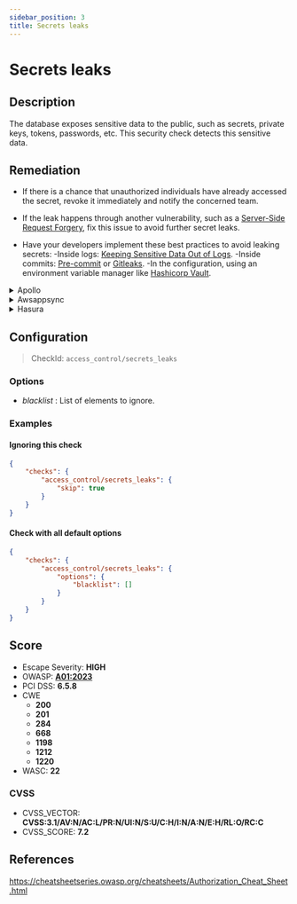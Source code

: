 ```yaml
---
sidebar_position: 3
title: Secrets leaks
---
```


# Secrets leaks

## Description

The database exposes sensitive data to the public, such as secrets, private keys, tokens, passwords, etc. This security check detects this sensitive data.

## Remediation

* If there is a chance that unauthorized individuals have already accessed the secret, revoke it immediately and notify the concerned team.

* If the leak happens through another vulnerability, such as a [Server-Side Request Forgery](https://docs.escape.tech/security_tests.html#request-forgery), fix this issue to avoid further secret leaks.

* Have your developers implement these best practices to avoid leaking secrets:
    -Inside logs: [Keeping Sensitive Data Out of Logs](https://medium.com/@joecrobak/seven-best-practices-for-keeping-sensitive-data-out-of-logs-3d7bbd12904).
    -Inside commits: [Pre-commit](https://pre-commit.com/) or [Gitleaks](https://github.com/zricethezav/gitleaks).
    -In the configuration, using an environment variable manager like [Hashicorp Vault](https://www.hashicorp.com/products/vault).


<details>
    <summary>Apollo</summary>

* If there is a chance that unauthorized individuals have already accessed the secret, revoke it immediately and notify the concerned team.

* If the leak happens through another vulnerability, such as a [Server-Side Request Forgery](https://docs.escape.tech/security_tests.html#request-forgery), fix this issue to avoid further secret leaks.

* Have your developers implement these best practices to avoid leaking secrets:
    -Inside logs: [keeping sensitive data out of logs](https://medium.com/@joecrobak/seven-best-practices-for-keeping-sensitive-data-out-of-logs-3d7bbd12904).
    -Inside commits: [Pre-commit](https://pre-commit.com/) or [Gitleaks](https://github.com/zricethezav/gitleaks).
    -In the configuration, using an environment variable manager like [Hashicorp Vault](https://www.hashicorp.com/products/vault).

See [Apollo's Access Control Documentation](https://www.apollographql.com/docs/apollo-server/security/authentication/#in-resolvers).
For large scale applications, you'll want to use a specific package like [GraphQL Shield](https://github.com/maticzav/graphql-shield) for quick and easy Access Control management.


</details>

<details>
    <summary>Awsappsync</summary>

* If there is a chance that unauthorized individuals have already accessed the secret, revoke it immediately and notify the concerned team.

* If the leak happens through another vulnerability, such as a [Server-Side Request Forgery](https://docs.escape.tech/security_tests.html#request-forgery), fix this issue to avoid further secret leaks.

* Have your developers implement these best practices to avoid leaking secrets:
    -Inside logs: [keeping sensitive data out of logs](https://medium.com/@joecrobak/seven-best-practices-for-keeping-sensitive-data-out-of-logs-3d7bbd12904)
    -Inside commits: [Pre-commit](https://pre-commit.com/) or [Gitleaks](https://github.com/zricethezav/gitleaks)
    -In the configuration, using an environment variable manager like [Hashicorp Vault](https://www.hashicorp.com/products/vault)

Appsync provides several other methods for protecting critical information.
-To learn more on implementing fine-grained access control, head over to https://docs.aws.amazon.com/appsync/latest/devguide/security-authz.html#fine-grained-access-control.
-To learn more on filtering critical data directly from responses, see https://docs.aws.amazon.com/appsync/latest/devguide/security-authz.html#aws-appsync-filtering-information.


</details>

<details>
    <summary>Hasura</summary>

* If there is a chance that unauthorized individuals have already accessed the secret, revoke it immediately and notify the concerned team.

* If the leak happens through another vulnerability, such as a [Server-Side Request Forgery](https://docs.escape.tech/security_tests.html#request-forgery), fix this issue to avoid further secret leaks.

* Have your developers implement these best practices to avoid leaking secrets:
    -Inside logs: [keeping sensitive data out of logs](https://medium.com/@joecrobak/seven-best-practices-for-keeping-sensitive-data-out-of-logs-3d7bbd12904)
    -Inside commits: [Pre-commit](https://pre-commit.com/) or [Gitleaks](https://github.com/zricethezav/gitleaks)
    -In the configuration, using an environment variable manager like [Hashicorp Vault](https://www.hashicorp.com/products/vault)

See Hasura's detailed documentation for [authorization management](https://hasura.io/docs/latest/graphql/core/auth/authorization/permission-rules/).


</details>

## Configuration

> CheckId: `access_control/secrets_leaks`

### Options

- *blacklist* : List of elements to ignore.




### Examples


#### Ignoring this check

```json
{
    "checks": {
        "access_control/secrets_leaks": {
            "skip": true
        }
    }
}
```


#### Check with all default options

```json
{
    "checks": {
        "access_control/secrets_leaks": {
            "options": {
                "blacklist": []
            }
        }
    }
}
```




## Score

- Escape Severity: **<span className="high-severity">HIGH</span>**
- OWASP: **[A01:2023](https://github.com/OWASP/API-Security/blob/master/editions/2023/en/0xa1-broken-object-level-authorization.md)**
- PCI DSS: **6.5.8**
- CWE
  - **200**
  - **201**
  - **284**
  - **668**
  - **1198**
  - **1212**
  - **1220**
- WASC: **22**



### CVSS

- CVSS_VECTOR: **CVSS:3.1/AV:N/AC:L/PR:N/UI:N/S:U/C:H/I:N/A:N/E:H/RL:O/RC:C**
- CVSS_SCORE: **7.2**

## References

https://cheatsheetseries.owasp.org/cheatsheets/Authorization_Cheat_Sheet.html
